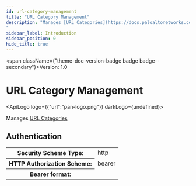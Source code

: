 ```yaml
---
id: url-category-management
title: "URL Category Management"
description: "Manages [URL Categories](https://docs.paloaltonetworks.com/network-security/security-policy/objects/custom-objects/url-category)
"
sidebar_label: Introduction
sidebar_position: 0
hide_title: true
---
```



<span className={"theme-doc-version-badge badge badge--secondary"}>Version: 1.0</span>

# URL Category Management

<ApiLogo logo={{"url":"pan-logo.png"}} darkLogo={undefined}></ApiLogo>

Manages [URL Categories](https://docs.paloaltonetworks.com/network-security/security-policy/objects/custom-objects/url-category)


<div style={{"marginBottom":"2rem"}}><h2 id={"authentication"} style={{"marginBottom":"1rem"}}>Authentication</h2><Tabs><TabItem label={"Bearer"} value={"Bearer"}><div><table><tbody><tr><th>Security Scheme Type:</th><td>http</td></tr><tr><th>HTTP Authorization Scheme:</th><td>bearer</td></tr><tr><th>Bearer format:</th><td></td></tr></tbody></table></div></TabItem></Tabs></div>
      